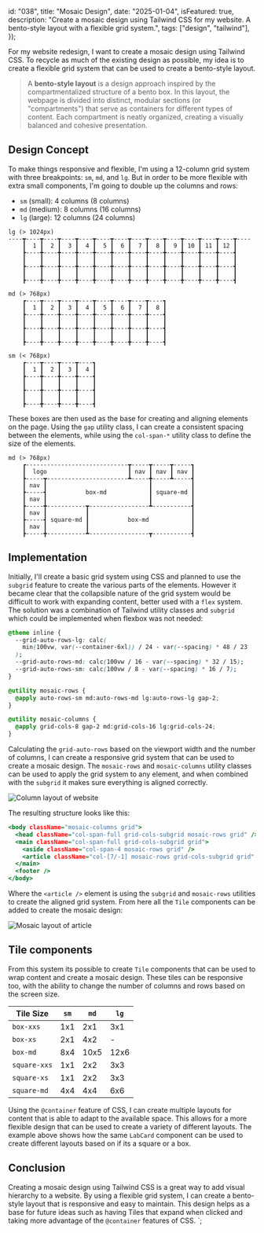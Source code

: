 
  id: "038",
  title: "Mosaic Design",
  date: "2025-01-04",
  isFeatured: true,
  description:
    "Create a mosaic design using Tailwind CSS for my website. A bento-style layout with a flexible grid system.",
  tags: ["design", "tailwind"],
});

For my website redesign, I want to create a mosaic design using Tailwind CSS. To
recycle as much of the existing design as possible, my idea is to create a
flexible grid system that can be used to create a bento-style layout.

> A **bento-style layout** is a design approach inspired by the
> compartmentalized structure of a bento box. In this layout, the webpage is
> divided into distinct, modular sections (or "compartments") that serve as
> containers for different types of content. Each compartment is neatly
> organized, creating a visually balanced and cohesive presentation.

## Design Concept

To make things responsive and flexible, I'm using a 12-column grid system with
three breakpoints: `sm`, `md`, and `lg`. But in order to be more flexible with
extra small components, I'm going to double up the columns and rows:

- `sm` (small): 4 columns (8 columns)
- `md` (medium): 8 columns (16 columns)
- `lg` (large): 12 columns (24 columns)

```text
lg (> 1024px)
----┳----┳----┳----┳----┳----┳----┳----┳----┳----┳----┳----┳----┳----
    ┃  1 ┃  2 ┃  3 ┃  4 ┃  5 ┃  6 ┃  7 ┃  8 ┃  9 ┃ 10 ┃ 11 ┃ 12 ┃
    ┣----╋----╋----╋----╋----╋----╋----╋----╋----╋----╋----╋----┫
    ┃    ┃    ┃    ┃    ┃    ┃    ┃    ┃    ┃    ┃    ┃    ┃    ┃
    ┣----╋----╋----╋----╋----╋----╋----╋----╋----╋----╋----╋----┫
    ┃    ┃    ┃    ┃    ┃    ┃    ┃    ┃    ┃    ┃    ┃    ┃    ┃
    ┣----╋----╋----╋----╋----╋----╋----╋----╋----╋----╋----╋----┫

md (> 768px)
    ┏----┳----┳----┳----┳----┳----┳----┳----┓
    ┃  1 ┃  2 ┃  3 ┃  4 ┃  5 ┃  6 ┃  7 ┃  8 ┃
    ┣----╋----╋----╋----╋----╋----╋----╋----┫
    ┃    ┃    ┃    ┃    ┃    ┃    ┃    ┃    ┃
    ┣----╋----╋----╋----╋----╋----╋----╋----┫
    ┃    ┃    ┃    ┃    ┃    ┃    ┃    ┃    ┃
    ┣----╋----╋----╋----╋----╋----╋----╋----┫

sm (< 768px)
    ┏----┳----┳----┳----┓
    ┃  1 ┃  2 ┃  3 ┃  4 ┃
    ┣----╋----╋----╋----┫
    ┃    ┃    ┃    ┃    ┃
    ┣----╋----╋----╋----┫
    ┃    ┃    ┃    ┃    ┃
    ┣----╋----╋----╋----┫
```

These boxes are then used as the base for creating and aligning elements on the
page. Using the `gap` utility class, I can create a consistent spacing between
the elements, while using the `col-span-*` utility class to define the size of
the elements.

```text
md (> 768px)
    ┏-----------------------------┳-----┳-----┳-----┓
    ┃  logo                       ┃ nav ┃ nav ┃ nav ┃
    ┣-----┳-----------------------┻-----╋-----┻-----┫
    ┃ nav ┃                             ┃           ┃
    ┣-----┫           box-md            ┃ square-md ┃
    ┃ nav ┃                             ┃           ┃
    ┣-----╋-----------┳-----------------┻-----------┫
    ┃ nav ┃           ┃                             ┃
    ┣-----┫ square-md ┃           box-md            ┃
    ┃ nav ┃           ┃                             ┃
    ┣-----╋-----------┻-----------------┳-----------┫

```

## Implementation

Initially, I'll create a basic grid system using CSS and planned to use the
`subgrid` feature to create the various parts of the elements. However it became
clear that the collapsible nature of the grid system would be difficult to work
with expanding content, better used with a `flex` system. The solution was a
combination of Tailwind utility classes and `subgrid` which could be implemented
when flexbox was not needed:

```css showLineNumbers {2-6} title="global.css"
@theme inline {
  --grid-auto-rows-lg: calc(
    min(100vw, var(--container-6xl)) / 24 - var(--spacing) * 48 / 23
  );
  --grid-auto-rows-md: calc(100vw / 16 - var(--spacing) * 32 / 15);
  --grid-auto-rows-sm: calc(100vw / 8 - var(--spacing) * 16 / 7);
}

@utility mosaic-rows {
  @apply auto-rows-sm md:auto-rows-md lg:auto-rows-lg gap-2;
}

@utility mosaic-columns {
  @apply grid-cols-8 gap-2 md:grid-cols-16 lg:grid-cols-24;
}
```

Calculating the `grid-auto-rows` based on the viewport width and the number of
columns, I can create a responsive grid system that can be used to create a
mosaic design. The `mosaic-rows` and `mosaic-columns` utility classes can be
used to apply the grid system to any element, and when combined with the
`subgrid` it makes sure everything is aligned correctly.

![Column layout of website](./mosaic-design-01.png)

The resulting structure looks like this:

```htm showLineNumbers {5}  title="index.html"
<body className="mosaic-columns grid">
  <head className="col-span-full grid-cols-subgrid mosaic-rows grid" />
  <main className="col-span-full grid-cols-subgrid grid">
    <aside className="col-span-4 mosaic-rows grid" />
    <article className="col-[7/-1] mosaic-rows grid-cols-subgrid grid" />
  </main>
  <footer />
</body>
```

Where the `<article />` element is using the `subgrid` and `mosaic-rows`
utilities to create the aligned grid system. From here all the `Tile` components
can be added to create the mosaic design:

![Mosaic layout of article](./mosaic-design-02.png)

## Tile components

From this system its possible to create `Tile` components that can be used to
wrap content and create a mosaic design. These tiles can be responsive too, with
the ability to change the number of columns and rows based on the screen size.

| Tile Size    | `sm` | `md` | `lg` |
| ------------ | ---- | ---- | ---- |
| `box-xxs`    | 1x1  | 2x1  | 3x1  |
| `box-xs`     | 2x1  | 4x2  | -    |
| `box-md`     | 8x4  | 10x5 | 12x6 |
| `square-xxs` | 1x1  | 2x2  | 3x3  |
| `square-xs`  | 1x1  | 2x2  | 3x3  |
| `square-md`  | 4x4  | 4x4  | 6x6  |

Using the `@container` feature of CSS, I can create multiple layouts for content
that is able to adapt to the available space. This allows for a more flexible
design that can be used to create a variety of different layouts. The example
above shows how the same `LabCard` component can be used to create different
layouts based on if its a square or a box.

## Conclusion

Creating a mosaic design using Tailwind CSS is a great way to add visual
hierarchy to a website. By using a flexible grid system, I can create a
bento-style layout that is responsive and easy to maintain. This design helps as
a base for future ideas such as having Tiles that expand when clicked and taking
more advantage of the `@container` features of CSS. `;
